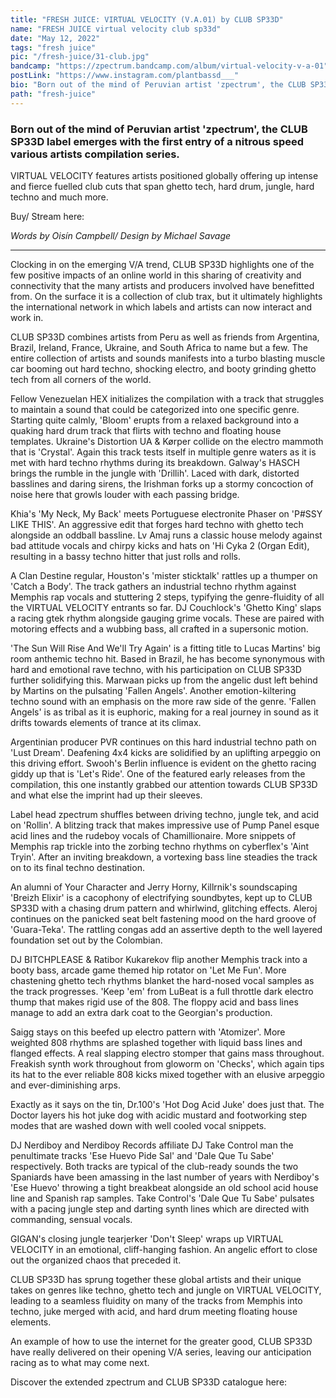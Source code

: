 ---
title: "FRESH JUICE: VIRTUAL VELOCITY (V.A.01) by CLUB SP33D"
name: "FRESH JUICE virtual velocity club sp33d"
date: "May 12, 2022"
tags: "fresh juice"
pic: "/fresh-juice/31-club.jpg"
bandcamp: "https://zpectrum.bandcamp.com/album/virtual-velocity-v-a-01"
postLink: "https://www.instagram.com/plantbassd___"
bio: "Born out of the mind of Peruvian artist 'zpectrum', the CLUB SP33D label emerges with the first entry of a nitrous speed various artists compilation series"
path: "fresh-juice"
---

### Born out of the mind of Peruvian artist 'zpectrum', the CLUB SP33D label emerges with the first entry of a nitrous speed various artists compilation series.

VIRTUAL VELOCITY features artists positioned globally offering up intense and fierce fuelled club cuts that span ghetto tech, hard drum, jungle, hard techno and much more.

Buy/ Stream here: <HoverLink url="zpectrum.bandcamp.com/album/virtual-velocity-v-a-01" external inline />

<Picture src="/fresh-juice/31-sp33d.jpg" alt="club sp33d album art" size={1200} />

<p className="smallText">
  <i>Words by Oisín Campbell/ Design by Michael Savage</i>
</p>

<hr />

Clocking in on the emerging V/A trend, CLUB SP33D highlights one of the few positive impacts of an online world in this sharing of creativity and connectivity that the many artists and producers involved have benefitted from. On the surface it is a collection of club trax, but it ultimately highlights the international network in which labels and artists can now interact and work in.

CLUB SP33D combines artists from Peru as well as friends from Argentina, Brazil, Ireland, France, Ukraine, and South Africa to name but a few. The entire collection of artists and sounds manifests into a turbo blasting muscle car booming out hard techno, shocking electro, and booty grinding ghetto tech from all corners of the world.

Fellow Venezuelan HEX initializes the compilation with a track that struggles to maintain a sound that could be categorized into one specific genre. Starting quite calmly, 'Bloom' erupts from a relaxed background into a quaking hard drum track that flirts with techno and floating house templates.
Ukraine's Distortion UA & Kørper collide on the electro mammoth that is 'Crystal'. Again this track tests itself in multiple genre waters as it is met with hard techno rhythms during its breakdown. Galway's HASCH brings the rumble in the jungle with 'Drillih'. Laced with dark, distorted basslines and daring sirens, the Irishman forks up a stormy concoction of noise here that growls louder with each passing bridge.

Khia's 'My Neck, My Back' meets Portuguese electronite Phaser on 'P#SSY LIKE THIS'. An aggressive edit that forges hard techno with ghetto tech alongside an oddball bassline.
Lv Amaj runs a classic house melody against bad attitude vocals and chirpy kicks and hats on 'Hi Cyka 2 (Organ Edit), resulting in a bassy techno hitter that just rolls and rolls.

A Clan Destine regular, Houston's 'mister sticktalk' rattles up a thumper on 'Catch a Body'. The track gathers an industrial techno rhythm against Memphis rap vocals and stuttering 2 steps, typifying the genre-fluidity of all the VIRTUAL VELOCITY entrants so far.
DJ Couchlock's 'Ghetto King' slaps a racing gtek rhythm alongside gauging grime vocals. These are paired with motoring effects and a wubbing bass, all crafted in a supersonic motion.

<Picture src="/fresh-juice/31-shiny-club.png" alt="club sp33d shiny art" size={1200} />

'The Sun Will Rise And We'll Try Again' is a fitting title to Lucas Martins' big room anthemic techno hit. Based in Brazil, he has become synonymous with hard and emotional rave techno, with his participation on CLUB SP33D further solidifying this.
Marwaan picks up from the angelic dust left behind by Martins on the pulsating 'Fallen Angels'. Another emotion-kiltering techno sound with an emphasis on the more raw side of the genre. 'Fallen Angels' is as tribal as it is euphoric, making for a real journey in sound as it drifts towards elements of trance at its climax.

Argentinian producer PVR continues on this hard industrial techno path on 'Lust Dream'. Deafening 4x4 kicks are solidified by an uplifting arpeggio on this driving effort.
Swooh's Berlin influence is evident on the ghetto racing giddy up that is 'Let's Ride'. One of the featured early releases from the compilation, this one instantly grabbed our attention towards CLUB SP33D and what else the imprint had up their sleeves.

Label head zpectrum shuffles between driving techno, jungle tek, and acid on 'Rollin'. A blitzing track that makes impressive use of Pump Panel esque acid lines and the rudeboy vocals of Chamillionaire.
More snippets of Memphis rap trickle into the zorbing techno rhythms on cyberflex's 'Aint Tryin'. After an inviting breakdown, a vortexing bass line steadies the track on to its final techno destination.

An alumni of Your Character and Jerry Horny, Killrnik's soundscaping 'Breizh Elixir' is a cacophony of electrifying soundbytes, kept up to CLUB SP33D with a chasing drum pattern and whirlwind, glitching effects.
Aleroj continues on the panicked seat belt fastening mood on the hard groove of 'Guara-Teka'. The rattling congas add an assertive depth to the well layered foundation set out by the Colombian.

DJ BITCHPLEASE & Ratibor Kukarekov flip another Memphis track into a booty bass, arcade game themed hip rotator on 'Let Me Fun'. More chastening ghetto tech rhythms blanket the hard-nosed vocal samples as the track progresses.
'Keep 'em' from LuBeat is a full throttle dark electro thump that makes rigid use of the 808. The floppy acid and bass lines manage to add an extra dark coat to the Georgian's production.

Saigg stays on this beefed up electro pattern with 'Atomizer'. More weighted 808 rhythms are splashed together with liquid bass lines and flanged effects. A real slapping electro stomper that gains mass throughout.
Freakish synth work throughout from gloworm on 'Checks', which again tips its hat to the ever reliable 808 kicks mixed together with an elusive arpeggio and ever-diminishing arps.

Exactly as it says on the tin, Dr.100's 'Hot Dog Acid Juke' does just that. The Doctor layers his hot juke dog with acidic mustard and footworking step modes that are washed down with well cooled vocal snippets.

DJ Nerdiboy and Nerdiboy Records affiliate DJ Take Control man the penultimate tracks 'Ese Huevo Pide Sal' and 'Dale Que Tu Sabe' respectively. Both tracks are typical of the club-ready sounds the two Spaniards have been amassing in the last number of years with Nerdiboy's 'Ese Huevo' throwing a tight breakbeat alongside an old school acid house line and Spanish rap samples.
Take Control's 'Dale Que Tu Sabe' pulsates with a pacing jungle step and darting synth lines which are directed with commanding, sensual vocals.

GIGAN's closing jungle tearjerker 'Don't Sleep' wraps up VIRTUAL VELOCITY in an emotional, cliff-hanging fashion. An angelic effort to close out the organized chaos that preceded it.

CLUB SP33D has sprung together these global artists and their unique takes on genres like techno, ghetto tech and jungle on VIRTUAL VELOCITY, leading to a seamless fluidity on many of the tracks from Memphis into techno, juke merged with acid, and hard drum meeting floating house elements.

An example of how to use the internet for the greater good, CLUB SP33D have really delivered on their opening V/A series, leaving our anticipation racing as to what may come next.

<Picture src="/fresh-juice/31-zpectrum.png" alt="zpectrum album art" size={1200} />

Discover the extended zpectrum and CLUB SP33D catalogue here: <HoverLink url="zpectrum.bandcamp.com/" external inline />
